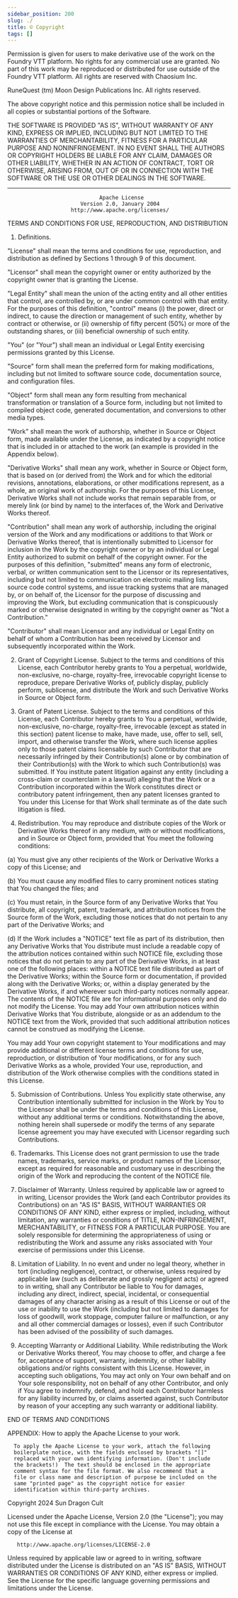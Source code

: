 ```yaml
---
sidebar_position: 200
slug: ./
title: © Copyright
tags: []
---
```


Permission is given for users to make derivative use of the work on the Foundry VTT platform. No
rights for any commercial use are granted. No part of this work may be reproduced or distributed for
use outside of the Foundry VTT platform. All rights are reserved with Chaosium Inc.

RuneQuest (tm) Moon Design Publications Inc. All rights reserved.

The above copyright notice and this permission notice shall be included in all copies or substantial
portions of the Software.

THE SOFTWARE IS PROVIDED "AS IS", WITHOUT WARRANTY OF ANY KIND, EXPRESS OR IMPLIED, INCLUDING BUT
NOT LIMITED TO THE WARRANTIES OF MERCHANTABILITY, FITNESS FOR A PARTICULAR PURPOSE AND
NONINFRINGEMENT. IN NO EVENT SHALL THE AUTHORS OR COPYRIGHT HOLDERS BE LIABLE FOR ANY CLAIM, DAMAGES
OR OTHER LIABILITY, WHETHER IN AN ACTION OF CONTRACT, TORT OR OTHERWISE, ARISING FROM, OUT OF OR IN
CONNECTION WITH THE SOFTWARE OR THE USE OR OTHER DEALINGS IN THE SOFTWARE.

---

                                 Apache License
                           Version 2.0, January 2004
                        http://www.apache.org/licenses/

TERMS AND CONDITIONS FOR USE, REPRODUCTION, AND DISTRIBUTION

1.  Definitions.

"License" shall mean the terms and conditions for use, reproduction, and distribution as defined by
Sections 1 through 9 of this document.

"Licensor" shall mean the copyright owner or entity authorized by the copyright owner that is
granting the License.

"Legal Entity" shall mean the union of the acting entity and all other entities that control, are
controlled by, or are under common control with that entity. For the purposes of this definition,
"control" means (i) the power, direct or indirect, to cause the direction or management of such
entity, whether by contract or otherwise, or (ii) ownership of fifty percent (50%) or more of the
outstanding shares, or (iii) beneficial ownership of such entity.

"You" (or "Your") shall mean an individual or Legal Entity exercising permissions granted by this
License.

"Source" form shall mean the preferred form for making modifications, including but not limited to
software source code, documentation source, and configuration files.

"Object" form shall mean any form resulting from mechanical transformation or translation of a
Source form, including but not limited to compiled object code, generated documentation, and
conversions to other media types.

"Work" shall mean the work of authorship, whether in Source or Object form, made available under the
License, as indicated by a copyright notice that is included in or attached to the work (an example
is provided in the Appendix below).

"Derivative Works" shall mean any work, whether in Source or Object form, that is based on (or
derived from) the Work and for which the editorial revisions, annotations, elaborations, or other
modifications represent, as a whole, an original work of authorship. For the purposes of this
License, Derivative Works shall not include works that remain separable from, or merely link (or
bind by name) to the interfaces of, the Work and Derivative Works thereof.

"Contribution" shall mean any work of authorship, including the original version of the Work and any
modifications or additions to that Work or Derivative Works thereof, that is intentionally submitted
to Licensor for inclusion in the Work by the copyright owner or by an individual or Legal Entity
authorized to submit on behalf of the copyright owner. For the purposes of this definition,
"submitted" means any form of electronic, verbal, or written communication sent to the Licensor or
its representatives, including but not limited to communication on electronic mailing lists, source
code control systems, and issue tracking systems that are managed by, or on behalf of, the Licensor
for the purpose of discussing and improving the Work, but excluding communication that is
conspicuously marked or otherwise designated in writing by the copyright owner as "Not a
Contribution."

"Contributor" shall mean Licensor and any individual or Legal Entity on behalf of whom a
Contribution has been received by Licensor and subsequently incorporated within the Work.

2.  Grant of Copyright License. Subject to the terms and conditions of this License, each
    Contributor hereby grants to You a perpetual, worldwide, non-exclusive, no-charge, royalty-free,
    irrevocable copyright license to reproduce, prepare Derivative Works of, publicly display,
    publicly perform, sublicense, and distribute the Work and such Derivative Works in Source or
    Object form.

3.  Grant of Patent License. Subject to the terms and conditions of this License, each Contributor
    hereby grants to You a perpetual, worldwide, non-exclusive, no-charge, royalty-free, irrevocable
    (except as stated in this section) patent license to make, have made, use, offer to sell, sell,
    import, and otherwise transfer the Work, where such license applies only to those patent claims
    licensable by such Contributor that are necessarily infringed by their Contribution(s) alone or
    by combination of their Contribution(s) with the Work to which such Contribution(s) was
    submitted. If You institute patent litigation against any entity (including a cross-claim or
    counterclaim in a lawsuit) alleging that the Work or a Contribution incorporated within the Work
    constitutes direct or contributory patent infringement, then any patent licenses granted to You
    under this License for that Work shall terminate as of the date such litigation is filed.

4.  Redistribution. You may reproduce and distribute copies of the Work or Derivative Works thereof
    in any medium, with or without modifications, and in Source or Object form, provided that You
    meet the following conditions:

(a) You must give any other recipients of the Work or Derivative Works a copy of this License; and

(b) You must cause any modified files to carry prominent notices stating that You changed the files;
and

(c) You must retain, in the Source form of any Derivative Works that You distribute, all copyright,
patent, trademark, and attribution notices from the Source form of the Work, excluding those notices
that do not pertain to any part of the Derivative Works; and

(d) If the Work includes a "NOTICE" text file as part of its distribution, then any Derivative Works
that You distribute must include a readable copy of the attribution notices contained within such
NOTICE file, excluding those notices that do not pertain to any part of the Derivative Works, in at
least one of the following places: within a NOTICE text file distributed as part of the Derivative
Works; within the Source form or documentation, if provided along with the Derivative Works; or,
within a display generated by the Derivative Works, if and wherever such third-party notices
normally appear. The contents of the NOTICE file are for informational purposes only and do not
modify the License. You may add Your own attribution notices within Derivative Works that You
distribute, alongside or as an addendum to the NOTICE text from the Work, provided that such
additional attribution notices cannot be construed as modifying the License.

You may add Your own copyright statement to Your modifications and may provide additional or
different license terms and conditions for use, reproduction, or distribution of Your modifications,
or for any such Derivative Works as a whole, provided Your use, reproduction, and distribution of
the Work otherwise complies with the conditions stated in this License.

5.  Submission of Contributions. Unless You explicitly state otherwise, any Contribution
    intentionally submitted for inclusion in the Work by You to the Licensor shall be under the
    terms and conditions of this License, without any additional terms or conditions.
    Notwithstanding the above, nothing herein shall supersede or modify the terms of any separate
    license agreement you may have executed with Licensor regarding such Contributions.

6.  Trademarks. This License does not grant permission to use the trade names, trademarks, service
    marks, or product names of the Licensor, except as required for reasonable and customary use in
    describing the origin of the Work and reproducing the content of the NOTICE file.

7.  Disclaimer of Warranty. Unless required by applicable law or agreed to in writing, Licensor
    provides the Work (and each Contributor provides its Contributions) on an "AS IS" BASIS, WITHOUT
    WARRANTIES OR CONDITIONS OF ANY KIND, either express or implied, including, without limitation,
    any warranties or conditions of TITLE, NON-INFRINGEMENT, MERCHANTABILITY, or FITNESS FOR A
    PARTICULAR PURPOSE. You are solely responsible for determining the appropriateness of using or
    redistributing the Work and assume any risks associated with Your exercise of permissions under
    this License.

8.  Limitation of Liability. In no event and under no legal theory, whether in tort (including
    negligence), contract, or otherwise, unless required by applicable law (such as deliberate and
    grossly negligent acts) or agreed to in writing, shall any Contributor be liable to You for
    damages, including any direct, indirect, special, incidental, or consequential damages of any
    character arising as a result of this License or out of the use or inability to use the Work
    (including but not limited to damages for loss of goodwill, work stoppage, computer failure or
    malfunction, or any and all other commercial damages or losses), even if such Contributor has
    been advised of the possibility of such damages.

9.  Accepting Warranty or Additional Liability. While redistributing the Work or Derivative Works
    thereof, You may choose to offer, and charge a fee for, acceptance of support, warranty,
    indemnity, or other liability obligations and/or rights consistent with this License. However,
    in accepting such obligations, You may act only on Your own behalf and on Your sole
    responsibility, not on behalf of any other Contributor, and only if You agree to indemnify,
    defend, and hold each Contributor harmless for any liability incurred by, or claims asserted
    against, such Contributor by reason of your accepting any such warranty or additional liability.

END OF TERMS AND CONDITIONS

APPENDIX: How to apply the Apache License to your work.

      To apply the Apache License to your work, attach the following
      boilerplate notice, with the fields enclosed by brackets "[]"
      replaced with your own identifying information. (Don't include
      the brackets!)  The text should be enclosed in the appropriate
      comment syntax for the file format. We also recommend that a
      file or class name and description of purpose be included on the
      same "printed page" as the copyright notice for easier
      identification within third-party archives.

Copyright 2024 Sun Dragon Cult

Licensed under the Apache License, Version 2.0 (the "License"); you may not use this file except in
compliance with the License. You may obtain a copy of the License at

       http://www.apache.org/licenses/LICENSE-2.0

Unless required by applicable law or agreed to in writing, software distributed under the License is
distributed on an "AS IS" BASIS, WITHOUT WARRANTIES OR CONDITIONS OF ANY KIND, either express or
implied. See the License for the specific language governing permissions and limitations under the
License.
